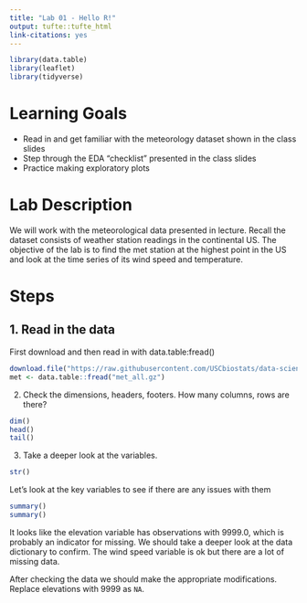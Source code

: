 ```yaml
---
title: "Lab 01 - Hello R!"
output: tufte::tufte_html
link-citations: yes
---
```




```r
library(data.table)
library(leaflet)
library(tidyverse)
```

# Learning Goals

- Read in and get familiar with the meteorology dataset shown in the class slides 
- Step through the EDA "checklist" presented in the class slides
- Practice making exploratory plots


# Lab Description

We will work with the meteorological data presented in lecture. Recall the dataset consists of weather station readings in the continental US. The objective of the lab is to find the met station at the highest point in the US and look at the time series of its wind speed and temperature.

# Steps

## 1. Read in the data

First download and then read in with data.table:fread()

```r
download.file("https://raw.githubusercontent.com/USCbiostats/data-science-data/master/02_met/met_all.gz", "met_all.gz", method="libcurl", timeout = 60)
met <- data.table::fread("met_all.gz")
```

2. Check the dimensions, headers, footers. How many columns, rows are there?

```r
dim()
head()
tail()
```
3. Take a deeper look at the variables.

```r
str()
```


Let's look at the key variables to see if there are any issues with them 

```r
summary()
summary()
```

It looks like the elevation variable has observations with 9999.0, which is probably an indicator for missing. We should take a deeper look at the data dictionary to confirm. The wind speed variable is ok but there are a lot of missing data.

After checking the data we should make the appropriate modifications. Replace elevations with 9999 as `NA`.

```r

```


